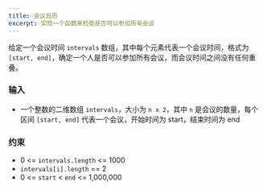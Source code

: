 ```yaml
---
title: 会议日历
excerpt: 实现一个函数来检查是否可以参加所有会议
---
```



给定一个会议时间 `intervals` 数组，其中每个元素代表一个会议时间，格式为 `[start, end]`，确定一个人是否可以参加所有会议，而会议时间之间没有任何重叠。

### 输入

- 一个整数的二维数组 `intervals`，大小为 `n x 2`，其中 `n` 是会议的数量，每个区间 `[start, end]` 代表一个会议，开始时间为 start，结束时间为 end

<MDXTestExamples testCases={runTestCases} />

### 约束

- 0 &lt;= `intervals.length` &lt;= 1000
- `intervals[i].length` == 2
- 0 &lt;= `start` \< `end` &lt;= 1,000,000
